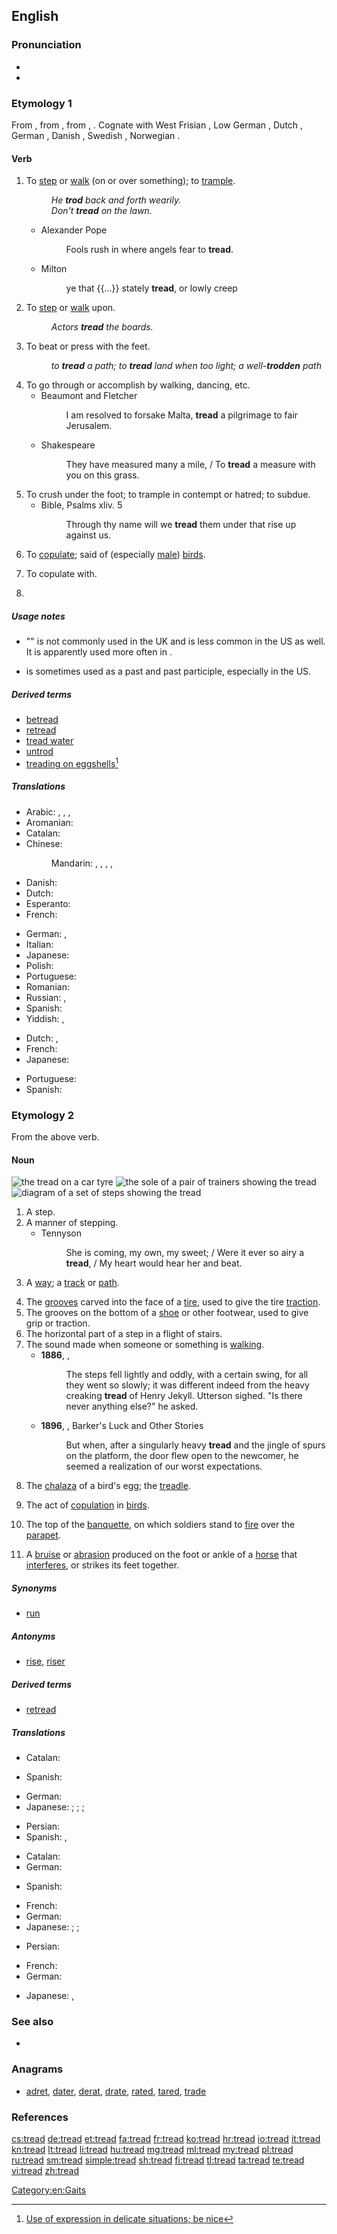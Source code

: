 ==English==
{{rfap}}

===Pronunciation===
* {{IPA|/tɹɛd/}}
* {{rhymes|ɛd}}

===Etymology 1===
From {{etyl|enm|en}} {{term|treden|lang=enm}}, from {{etyl|ang|en}} {{term|tredan||to tread, step on, trample, traverse, pass over, enter upon, roam through
|lang=ang}}, from {{etyl|gem-pro|en}} {{term/t|gem-pro|*tredaną}}, {{term/t|gem-pro|*trudaną}}.  Cognate with West Frisian {{term|trêdzje|lang=fy}}, Low German {{term|treden|lang=nds}}, Dutch {{term|treden|lang=nl}}, German {{term|treten|lang=de}}, Danish {{term|træde|lang=da}}, Swedish {{term|träda|lang=sv}}, Norwegian {{term|treda|lang=no}}.

====Verb====
{{en-verb|treads|treading|'''[[trod]]''', '''[[tread]]''' or '''[[trodden]]'''}}

# {{context|intransitive|lang=en}} To [[step]] or [[walk]] (on or over something); to [[trample]].
#: ''He '''trod''' back and forth wearily.''
#: ''Don't '''tread''' on the lawn.''
#* Alexander Pope
#*: Fools rush in where angels fear to '''tread'''.
#* Milton
#*: ye that {{...}} stately '''tread''', or lowly creep
# {{context|transitive|lang=en}} To [[step]] or [[walk]] upon.
#: ''Actors '''tread''' the boards.''
# To beat or press with the feet.
#: ''to '''tread''' a path; to '''tread''' land when too light; a well-'''trodden''' path''
# To go through or accomplish by walking, dancing, etc.
#* Beaumont and Fletcher
#*: I am resolved to forsake Malta, '''tread''' a pilgrimage to fair Jerusalem.
#* Shakespeare
#*: They have measured many a mile, / To '''tread''' a measure with you on this grass.
# To crush under the foot; to trample in contempt or hatred; to subdue.
#* Bible, Psalms xliv. 5
#*: Through thy name will we '''tread''' them under that rise up against us.
# {{context|intransitive|lang=en}} To [[copulate]]; said of (especially [[male]]) [[bird]]s.
#: {{rfquotek|Shakespeare}}
# {{context|transitive|of a male bird|lang=en}} To copulate with.
#: {{rfquotek|Chaucer}}
# {{en-past of|tread}}

=====Usage notes=====
* "{{term|treaded|Treaded}}" is not commonly used in the UK and is less common in the US as well. It is apparently used more often in {{term|tread water}}.
* {{term|tread|Tread}} is sometimes used as a past and past participle, especially in the US.

=====Derived terms=====
* [[betread]]
* [[retread#Etymology 2|retread]] {{a|Etymology 2}}
* [[tread water]]
* [[untrod]]
* [[treading on eggshells]]<ref>[http://www.bbc.co.uk/worldservice/learningenglish/language/theenglishwespeak/2014/02/140204_tews_161_treading_on_eggshells.shtml Use of expression in delicate situations; be nice]</ref>

=====Translations=====
{{trans-top|to step on}}
* Arabic: {{t|ar|دعس|tr=dá3asa}}, {{t|ar|داس|tr=daasa}}, {{t|ar|وطئ|tr=wáTi'a}}, {{t|ar|خطا|tr=kháTaa}}
* Aromanian: {{t|rup|calcu}}
* Catalan: {{t+|ca|trepitjar}}
* Chinese:
*: Mandarin: {{t+|cmn|踏|tr=tà|sc=Hani}}, {{t+|cmn|踩|tr=cǎi|sc=Hani}}, {{t|cmn|踏踩|tr=tàcǎi|sc=Hani}}, {{t+|cmn|踐踏|sc=Hani}}, {{t|cmn|践踏|tr=jiàntà|sc=Hani}}
* Danish: {{t|da|træde}}
* Dutch: {{t+|nl|betreden}}
* Esperanto: {{t+|eo|treti}}
* French: {{t+|fr|fouler}}
{{trans-mid}}
* German: {{t+|de|betreten}}, {{t+|de|treten}}
* Italian: {{t+|it|calpestare}}
* Japanese: {{t+|ja|踏む|tr=[[ふむ]], fumu}}
* Polish: {{t+|pl|deptać}}
* Portuguese: {{t+|pt|pisar}}
* Romanian: {{t+|ro|călca}}
* Russian: {{t+|ru|наступать|impf|tr=nastupát'}}, {{t+|ru|наступить|pf|tr=nastupít'}}
* Spanish: {{t+|es|pisar}}
* Yiddish: {{t|yi|טרעטן|tr=tretn|sc=Hebr}}, {{t|yi|באַטרעטן|tr=batretn|sc=Hebr}}
{{trans-bottom}}

{{trans-top|to beat with one's feet; to trample}}
* Dutch: {{t+|nl|stampen}}, {{t|nl|vertrappen}}
* French: {{t+|fr|piétiner}}
* Japanese: {{t+|ja|踏む|tr=[[ふむ]], fumu}}
{{trans-mid}}
* Portuguese: {{t|pt|espezinhar}}
* Spanish: {{t|es|zapatear}}
{{trans-bottom}}

===Etymology 2===
From the above verb.

====Noun====
[[File:Tire tread.jpg|thumb|the '''tread''' on a car tyre]]
[[File:Known shoes soles.jpg|thumb|the [[sole]] of a pair of trainers showing the '''tread''']]
[[File:Stairway Measurements.svg|thumb|right|diagram of a set of steps showing the '''tread''']]
{{en-noun}}

# A step.
# A manner of stepping.
#* Tennyson
#*: She is coming, my own, my sweet; / Were it ever so airy a '''tread''', / My heart would hear her and beat.
# {{context|obsolete|lang=en}} A [[way]]; a [[track]] or [[path]].
#: {{rfquotek|Shakespeare}}
# The [[grooves]] carved into the face of a [[tire]], used to give the tire [[traction]]. {{defdate|from 1900s}}
# The grooves on the bottom of a [[shoe]] or other footwear, used to give grip or traction.
# The horizontal part of a step in a flight of stairs.
# The sound made when someone or something is [[walk]]ing.
#* '''1886''', {{w|Robert Louis Stevenson}}, {{w|Strange Case Of Dr Jekyll And Mr Hyde}}
#*: The steps fell lightly and oddly, with a certain swing, for all they went so slowly; it was different indeed from the heavy creaking '''tread''' of Henry Jekyll. Utterson sighed. "Is there never anything else?" he asked.
#* '''1896''', {{w|Bret Harte}}, Barker's Luck and Other Stories
#*: But when, after a singularly heavy '''tread''' and the jingle of spurs on the platform, the door flew open to the newcomer, he seemed a realization of our worst expectations.
# {{context|biology|lang=en}} The [[chalaza]] of a bird's egg; the [[treadle]].
# The act of [[copulation]] in [[bird]]s.
# {{context|fortification|lang=en}} The top of the [[banquette]], on which soldiers stand to [[fire]] over the [[parapet]].
# A [[bruise]] or [[abrasion]] produced on the foot or ankle of a [[horse]] that [[interfere]]s, or strikes its feet together.

=====Synonyms=====
* {{sense|horizontal part of a step}} [[run]]

=====Antonyms=====
* {{sense|horizontal part of a step}} [[rise]], [[riser]]

=====Derived terms=====
* [[retread#Etymology 1|retread]] {{a|Etymology 1}}

=====Translations=====
{{trans-top|step}}
* Catalan: {{t+|ca|trepitjada|f}}
{{trans-mid}}
* Spanish: {{t+|ca|pisada|f}}
{{trans-bottom}}

{{trans-top|grooves in tire}}
* German: {{t+|de|Profil|n}}
* Japanese: {{qualifier|grooves}} {{t+|ja|溝|tr=[[みぞ]], mizo}}; {{qualifier|a place where a tire and the earth contacts}} {{t|ja|接地面|tr=[[せっちめん]], setchi-men}}; {{qualifier|grooves in tire}} {{t|ja|タイヤ溝|tr=[[たいやみぞ]], taiya-mizo}}; {{qualifier|remaining tread depth}} {{t|ja|残溝|tr=zaimizo}}
{{trans-mid}}
* Persian: {{t|fa|آج|tr=âj|sc=fa-Arab}}
* Spanish: {{t|es|banda de rodadura|f}}, {{t+|es|dibujo|m}} {{qualifier|colloquial}}
{{trans-bottom}}

{{trans-top|grooves in a sole}}
* Catalan: {{t+|ca|dibuix|f}}
* German: {{t+|de|Profil|n}}
{{trans-mid}}
* Spanish: {{t+|es|dibujo|f}}
{{trans-bottom}}

{{trans-top|bottom of a sneaker}}
* French: {{t|fr|profil de semelle|m}}
* German: {{t+|de|Profil|n}}
* Japanese: {{qualifier|grooves}} {{t+|ja|溝|tr=[[みぞ]], mizo}}; {{qualifier|bottom}} {{t+|ja|底|tr=[[そこ]], soko}}; {{qualifier|shoe bottom}} {{t|ja|靴底|tr=[[くつぞこ]], kutsu-zoko}}
{{trans-mid}}
* Persian: {{t|fa|آج|tr=âj|sc=fa-Arab}}
{{trans-bottom}}

{{trans-top|top of a step}}
* French: {{t+|fr|marche|f}}
* German: {{t+|de|Schritt|m}}
{{trans-mid}}
* Japanese: {{t+|ja|段|tr=[[だん]], dan}}, {{t|ja|踏み面|tr=ふみづら, fumizura|sc=Jpan}}
{{trans-bottom}}

===See also===
* {{pedia}}

===Anagrams===
* [[adret#English|adret]], [[dater#English|dater]], [[derat#English|derat]], [[drate#English|drate]], [[rated#English|rated]], [[tared#English|tared]], [[trade#English|trade]]

===References===
<references/>

[[Category:en:Gaits]]

[[cs:tread]]
[[de:tread]]
[[et:tread]]
[[fa:tread]]
[[fr:tread]]
[[ko:tread]]
[[hr:tread]]
[[io:tread]]
[[it:tread]]
[[kn:tread]]
[[lt:tread]]
[[li:tread]]
[[hu:tread]]
[[mg:tread]]
[[ml:tread]]
[[my:tread]]
[[pl:tread]]
[[ru:tread]]
[[sm:tread]]
[[simple:tread]]
[[sh:tread]]
[[fi:tread]]
[[tl:tread]]
[[ta:tread]]
[[te:tread]]
[[vi:tread]]
[[zh:tread]]